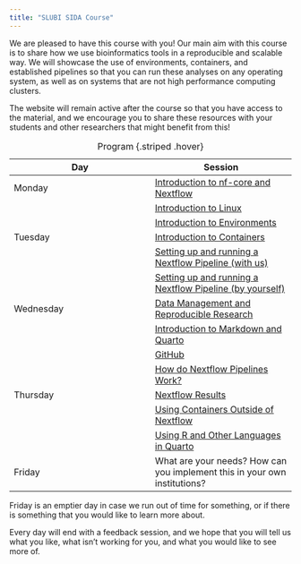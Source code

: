 ```yaml
---
title: "SLUBI SIDA Course"
---
```


We are pleased to have this course with you! Our main aim with this course is to share how we use bioinformatics tools in a reproducible and scalable way. We will showcase the use of environments, containers, and established pipelines so that you can run these analyses on any operating system, as well as on systems that are not high performance computing clusters. 

The website will remain active after the course so that you have access to the material, and we encourage you to share these resources with your students and other researchers that might benefit from this!


| Day  | Session  |
|--------|--------|
| Monday  | [Introduction to nf-core and Nextflow](Day1Session1_nfcore.qmd)  |
|   | [Introduction to Linux](Day1Session2_linux.qmd)  |
|   | [Introduction to Environments](Day1Session3_pixi.qmd)  |
| Tuesday  | [Introduction to Containers](Day2Session1_containers.qmd)  |
| | [Setting up and running a Nextflow Pipeline (with us)](Day2Session2_nextflow_handson.qmd)  |
| | [Setting up and running a Nextflow Pipeline (by yourself)](Day2Session3_nextfow_own_choice.qmd)  |
| Wednesday  | [Data Management and Reproducible Research](Day3Session1_data_management.qmd)  |
|   | [Introduction to Markdown and Quarto](Day3Session2_quarto.qmd)  |
|   | [GitHub](Day3Session3_github.qmd)  |
|   | [How do Nextflow Pipelines Work?](Day3Session4_nfcore_main.qmd)  |
| Thursday  | [Nextflow Results](Day4Session1_results.qmd)  |
|   | [Using Containers Outside of Nextflow](Day4Session2_use_containers.qmd)  |
|  | [Using R and Other Languages in Quarto](Day4Session3_r_in_quarto.qmd)  |
| Friday  | What are your needs? How can you implement this in your own institutions?  |

: Program {.striped .hover}

Friday is an emptier day in case we run out of time for something, or if there is something that you would like to learn more about.

Every day will end with a feedback session, and we hope that you will tell us what you like, what isn't working for you, and what you would like to see more of.